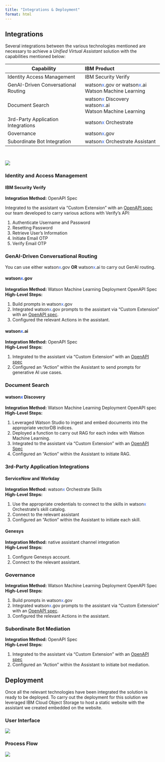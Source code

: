 ```yaml
---
title: "Integrations & Deployment"
format: html
---
```


## Integrations
Several integrations between the various technologies mentioned are necessary to achieve a *Unified Virtual Assistant* solution with the capabilities mentioned below: 

| Capability    | IBM Product |
| -------- |:-------|
| Identity Access Management  |  IBM Security Verify   |
| GenAI-Driven Conversational Routing |  watson<span style="color:#2c62f5;">x</span>.gov or watson<span style="color:#2c62f5;">x</span>.ai <br /> Watson Machine Learning   |
| Document Search    | watson<span style="color:#2c62f5;">x</span> Discovery <br /> watson<span style="color:#2c62f5;">x</span>.ai<br /> Watson Machine Learning</div> |
| 3rd-Party Application Integrations    | watson<span style="color:#2c62f5;">x</span> Orchestrate |
| Governance   | watson<span style="color:#2c62f5;">x</span>.gov |
| Subordinate Bot Integration   | watson<span style="color:#2c62f5;">x</span> Orchestrate Assistant |
<br>

![](../../images/component_arch2.png)

### Identity and Access Management

#### IBM Security Verify
**Integration Method:** OpenAPI Spec <br>

Integrated to the assistant via "Custom Extension" with an [OpenAPI spec](../../assets/OpenAPI_Specs/IBM%20Verify/ibmVerify_openapi_spec.json) our team developed to carry various actions with Verify's API:
<ol>
  <li>Authenticate Username and Password</li>
  <li>Resetting Password</li>
  <li>Retrieve User's Information</li>
  <li>Initiate Email OTP</li>
  <li>Verify Email OTP</li>
</ol>

### GenAI-Driven Conversational Routing

:::{.callout-note}
You can use either watson<span style="color:#2c62f5;">x</span>.gov **OR** watson<span style="color:#2c62f5;">x</span>.ai to carry out GenAI routing.
:::
#### watson<span style="color:#2c62f5;">x</span>.gov
**Integration Method:** Watson Machine Learning Deployment OpenAPI Spec<br>
**High-Level Steps:**
<ol>
<li>Build prompts in watson<span style="color:#2c62f5;">x</span>.gov
<li>Integrated watson<span style="color:#2c62f5;">x</span>.gov prompts to the assistant via "Custom Extension" with an [OpenAPI spec](../../assets/OpenAPI_Specs/watsonx_governance/governance_openapi_spec.json).
<li> Configured the relevant Actions in the assistant.
</ol>

#### watson<span style="color:#2c62f5;">x</span>.ai
**Integration Method:** OpenAPI Spec<br>
**High-Level Steps:**
<ol>
<li>Integrated to the assistant via "Custom Extension" with an [OpenAPI spec](https://github.com/watson-developer-cloud/assistant-toolkit/blob/master/integrations/extensions/starter-kits/language-model-watsonx/watsonx-openapi.json)
<li> Configured an "Action" within the Assistant to send prompts for generative AI use cases.
</ol>

### Document Search

#### watson<span style="color:#2c62f5;">x</span> Discovery
**Integration Method:** Watson Machine Learning Deployment OpenAPI spec<br>
**High-Level Steps:**
<ol>
<li>Leveraged Watson Studio to ingest and embed documents into the appropriate vectorDB indices.
<li>Deployed a function to carry out RAG for each index with Watson Machine Learning.
<li>Integrated to the assistant via "Custom Extension" with an [OpenAPI Spec](../../assets/OpenAPI_Specs/watsonx_Discovery/wxD_wml_openapi_spec.json)
<li>Configured an "Action" within the Assistant to initiate RAG.
</ol>

### 3rd-Party Application Integrations

#### ServiceNow and Workday
**Integration Method:** watson<span style="color:#2c62f5;">x</span> Orchestrate Skills <br>
**High-Level Steps:**
<ol>
<li>Use the appropriate credentials to connect to the skills in watson<span style="color:#2c62f5;">x</span> Orchestrate's skill catalog.
<li>Connect to the relevant assistant
<li>Configured an "Action" within the Assistant to initiate each skill.
</ol>

#### Genesys
**Integration Method:** native assistant channel integration <br>
**High-Level Steps:**
<ol>
<li>Configure Genesys account.
<li>Connect to the relevant assistant.
</ol>

### Governance
**Integration Method:** Watson Machine Learning Deployment OpenAPI Spec<br>
**High-Level Steps:**
<ol>
<li>Build prompts in watson<span style="color:#2c62f5;">x</span>.gov
<li>Integrated watson<span style="color:#2c62f5;">x</span>.gov prompts to the assistant via "Custom Extension" with an [OpenAPI spec](../../assets/OpenAPI_Specs/watsonx_governance/governance_openapi_spec.json).
<li> Configured the relevant Actions in the assistant.
</ol>

### Subordinate Bot Mediation
**Integration Method:** OpenAPI Spec<br>
**High-Level Steps:**
<ol>
<li>Integrated to the assistant via "Custom Extension" with an [OpenAPI spec](../../assets/OpenAPI_Specs/Subordinate%20Bot/assistantBot_openapi_spec.json)
<li> Configured an "Action" within the Assistant to initiate bot mediation.
</ol>

## Deployment
Once all the relevant technologies have been integrated the solution is ready to be deployed. To carry out the deployment for this solution we leveraged IBM Cloud Object Storage to host a static website with the assistant we created embedded on the website.

### User Interface
![](../../images/ui_output.png)


### Process Flow

![](../../images/user_workflow.png)